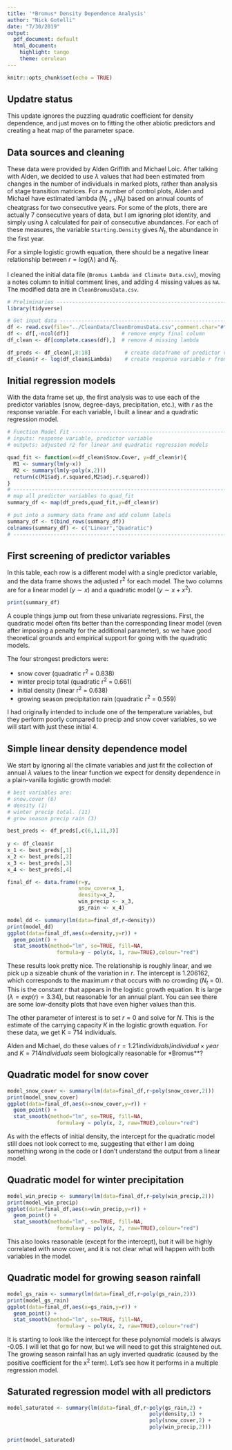 ```yaml
---
title: '*Bromus* Density Dependence Analysis'
author: "Nick Gotelli"
date: "7/30/2019"
output:
  pdf_document: default
  html_document:
    highlight: tango
    theme: cerulean
---
```


```r
knitr::opts_chunk$set(echo = TRUE)
```

## Updatre status
This update ignores the puzzling quadratic coefficient for density dependence, and just moves on to fitting the other abiotic predictors and creating a heat map of the parameter space.


## Data sources and cleaning
These data were provided by Alden Griffith and Michael Loic. After talking with Alden, we decided to use $\lambda$ values that had been estimated from changes in the number of individuals in marked plots, rather than analysis of stage transition matrices. For a number of control plots, Alden and Michael have estimated lambda $(N_{t + 1}/N_{t})$ based on annual counts of cheatgrass for two consecutive years. For some of the plots, there are actually 7 consecutive years of data, but I am ignoring plot identity, and simply using $\lambda$ calculated for pair of consecutive abundances. For each of these measures, the variable `Starting.Density` gives $N_t$, the abundance in the first year.

For a simple logistic growth equation, there should be a negative linear relationship between  $r =        log(\lambda)$ and $N_t$.

I cleaned the initial data file (`Bromus Lambda and Climate Data.csv`), moving a notes column to initial comment lines, and adding 4 missing values as `NA`. The modified data are in `CleanBromusData.csv`.

```r
# Preliminaries -----------------------------------------------------------
library(tidyverse)

# Get input data ----------------------------------------------------------
df <- read.csv(file="../CleanData/CleanBromusData.csv",comment.char="#")
df <- df[,-ncol(df)]                 # remove empty final column
df_clean <- df[complete.cases(df),]  # remove 4 missing lambda

df_preds <- df_clean[,8:18]           # create dataframe of predictor variables
df_clean$r <- log(df_clean$Lambda)    # create response variable r from log(lambda)
```

## Initial regression models
With the data frame set up, the first analysis was to use each of the predictor variables (snow, degree-days, precipitation, etc.), with $r$ as the response variable. For each variable, I built a linear and a quadratic regression model.

```r
# Function Model Fit ------------------------------------------------------
# inputs: response variable, predictor variable
# outputs: adjusted r2 for linear and quadratic regression models

quad_fit <- function(x=df_clean$Snow.Cover, y=df_clean$r){
  M1 <- summary(lm(y~x))
  M2 <- summary(lm(y~poly(x,2)))
  return(c(M1$adj.r.squared,M2$adj.r.squared))
}
# -------------------------------------------------------------------------
# map all predictor variables to quad_fit
summary_df <- map(df_preds,quad_fit,y=df_clean$r)

# put into a summary data frame and add column labels
summary_df <- t(bind_rows(summary_df))
colnames(summary_df) <- c("Linear","Quadratic")
# -------------------------------------------------------------------------
```

## First screening of predictor variables
In this table, each row is a different model with a single predictor variable, and the data frame shows the adjusted r^2^ for each model. The two columns are for a linear model $(y \sim x)$ and a quadratic model $(y \sim x + x^2)$.

```r
print(summary_df)
```

A couple things jump out from these univariate regressions. First, the quadratic model often fits better than the corresponding linear model (even after imposing a penalty for the additional parameter), so we have good theoretical grounds and empirical support for going with the quadratic models.

The four strongest predictors were:

- snow cover (quadratic r^2^ = 0.838)
- winter precip total (quadratic r^2^ = 0.661)
- initial density (linear r^2^ = 0.638)
- growing season precipitation rain (quadratic r^2^ = 0.559)

I had originally intended to include one of the temperature variables, but they perform poorly compared to precip and snow cover variables, so we will start with just these initial 4. 


## Simple linear density dependence model

We start by ignoring all the climate variables and just fit the collection of annual $\lambda$ values to the linear function we expect for density dependence in a plain-vanilla logistic growth model:

```r
# best variables are:
# snow.cover (6)
# density (1)
# winter precip total. (11) 
# grow season precip rain (3)

best_preds <- df_preds[,c(6,1,11,3)]
  
y <- df_clean$r
x_1 <- best_preds[,1]
x_2 <- best_preds[,2]
x_3 <- best_preds[,3]
x_4 <- best_preds[,4]

final_df <- data.frame(r=y,
                       snow_cover=x_1,
                       density=x_2,
                       win_precip <- x_3,
                       gs_rain <- x_4)

model_dd <- summary(lm(data=final_df,r~density))
print(model_dd)
ggplot(data=final_df,aes(x=density,y=r)) +
  geom_point() +
  stat_smooth(method="lm", se=TRUE, fill=NA,
                formula=y ~ poly(x, 1, raw=TRUE),colour="red") 
```

These results look pretty nice. The relationship is roughly linear, and we pick up a sizeable chunk of the variation in $r$. The intercept is 1.206162, which corresponds to the maximum $r$ that occurs with no crowding ($N_t$ = 0). This is the constant $r$ that appears in the logistic growth equation. It is large ($\lambda = exp(r) = 3.34$), but reasonable for an annual plant. You can see there are some low-density plots that have even higher values than this.

The other parameter of interest is to set $r = 0$ and solve for $N$. This is the estimate of the carrying capacity $K$ in the logistic growth equation. For these data, we get K = 714 individuals.

Alden and Michael, do these values of $r = 1.21 individuals/individual\times year$ and $K = 714 individuals$ seem biologically reasonable for *Bromus**?  

## Quadratic model for snow cover

```r
model_snow_cover <- summary(lm(data=final_df,r~poly(snow_cover,2)))
print(model_snow_cover)
ggplot(data=final_df,aes(x=snow_cover,y=r)) +
  geom_point() +
  stat_smooth(method="lm", se=TRUE, fill=NA,
                formula=y ~ poly(x, 2, raw=TRUE),colour="red") 
```

As with the effects of initial density, the intercept for the quadratic model still does not look correct to me, suggesting that either I am doing something wrong in the code or I don't understand the output from a linear model.

## Quadratic model for winter precipitation

```r
model_win_precip <- summary(lm(data=final_df,r~poly(win_precip,2)))
print(model_win_precip)
ggplot(data=final_df,aes(x=win_precip,y=r)) +
  geom_point() +
  stat_smooth(method="lm", se=TRUE, fill=NA,
                formula=y ~ poly(x, 2, raw=TRUE),colour="red") 
```

This also looks reasonable (except for the intercept), but it will be highly correlated with snow cover, and it is not clear what will happen with both variables in the model.

## Quadratic model for growing season rainfall

```r
model_gs_rain <- summary(lm(data=final_df,r~poly(gs_rain,2)))
print(model_gs_rain)
ggplot(data=final_df,aes(x=gs_rain,y=r)) +
  geom_point() +
  stat_smooth(method="lm", se=TRUE, fill=NA,
                formula=y ~ poly(x, 2, raw=TRUE),colour="red") 
```

It is starting to look like the intercept for these polynomial models is always -0.05. I will let that go for now, but we will need to get this straightened out. The growing season rainfall has an ugly inverted quadratic (caused by the positive coefficient for the x^2^ term). Let's see how it performs in a multiple regression model.

## Saturated regression model with all predictors

```r
model_saturated <- summary(lm(data=final_df,r~poly(gs_rain,2) +
                                              poly(density,1) +
                                              poly(snow_cover,2) +
                                              poly(win_precip,2)))
                                              
print(model_saturated)
```


